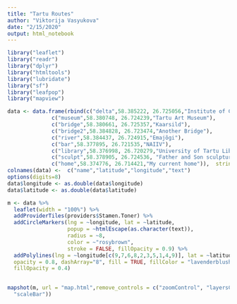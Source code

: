 ```yaml
---
title: "Tartu Routes"
author: "Viktorija Vasyukova"
date: "2/15/2020"
output: html_notebook
---
```

```r
library("leaflet")
library("readr")
library("dplyr")
library("htmltools")
library("lubridate")
library("sf")
library("leafpop")
library("mapview")
```

```r
data <- data.frame(rbind(c("delta",58.385222, 26.725056,"Institute of Computer Science of University of Tartu"),
              c("museum",58.380748, 26.724239,"Tartu Art Museum"),
              c("bridge",58.380661, 26.725357,"Kaarsild"),
              c("bridge2",58.384828, 26.723474,"Another Bridge"),
              c("river",58.384437, 26.724915,"Emajõgi"),
              c("bar",58.377895, 26.721535,"NAIIV"),
              c("library",58.376998, 26.720279,"University of Tartu Library"),
              c("sculpt",58.378905, 26.724536, "Father and Son sculpture"),
              c("home",58.374776, 26.714421,"My current home")),  stringsAsFactors = FALSE)
colnames(data) <-  c("name","latitude","longitude","text")
options(digits=8)
data$longitude <- as.double(data$longitude)
data$latitude <- as.double(data$latitude)
```

```r
m <- data %>% 
  leaflet(width = "100%") %>%
  addProviderTiles(providers$Stamen.Toner) %>%
  addCircleMarkers(lng = ~longitude, lat = ~latitude,
                   popup = ~htmlEscape(as.character(text)),
                   radius = ~8,
                   color = ~"rosybrown",
                   stroke = FALSE, fillOpacity = 0.9) %>% 
  addPolylines(lng = ~longitude[c(9,7,6,8,2,3,5,1,4,9)], lat = ~latitude[c(9,7,6,8,2,3,5,1,4,9)],color = "grey", weight = 3,
  opacity = 0.8, dashArray="8", fill = TRUE, fillColor = "lavenderblush",
  fillOpacity = 0.4)
    
```


```r
mapshot(m, url = "map.html",remove_controls = c("zoomControl", "layersControl", "homeButton",
  "scaleBar"))
```

